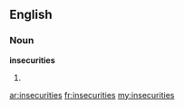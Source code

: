 ==English==
===Noun===
'''insecurities'''
# {{plural of|[[insecurity]]}}

[[ar:insecurities]]
[[fr:insecurities]]
[[my:insecurities]]